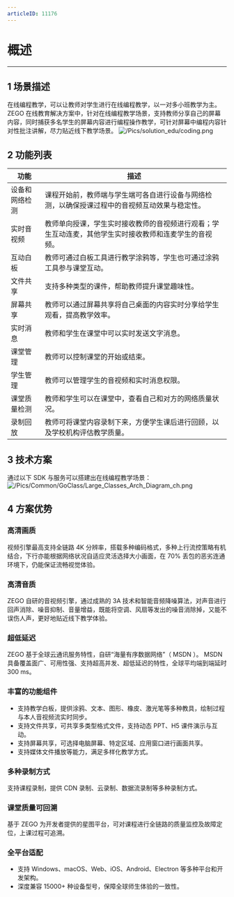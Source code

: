 ```yaml
---
articleID: 11176
---
```

# 概述
---

## 1 场景描述

在线编程教学，可以让教师对学生进行在线编程教学，以一对多小班教学为主。ZEGO 在线教育解决方案中，针对在线编程教学场景，支持教师分享自己的屏幕内容，同时捕获多名学生的屏幕内容进行编程操作教学，可针对屏幕中编程内容针对性批注讲解，尽力贴近线下教学场景。
![/Pics/solution_edu/coding.png](http://doc.oa.zego.im/Pics/solution_edu/coding.png)


## 2 功能列表

| 功能 | 描述 |
| --- | ---- |
|设备和网络检测|课程开始前，教师端与学生端可各自进行设备与网络检测，以确保授课过程中的音视频互动效果与稳定性。|
|实时音视频|教师单向授课，学生实时接收教师的音视频进行观看；学生互动连麦，其他学生实时接收教师和连麦学生的音视频。|
|互动白板|教师可通过白板工具进行教学涂鸦等，学生也可通过涂鸦工具参与课堂互动。|
|文件共享|支持多种类型的课件，帮助教师提升课堂趣味性。|
|屏幕共享|教师可以通过屏幕共享将自己桌面的内容实时分享给学生观看，提高教学效率。|
|实时消息|教师和学生在课堂中可以实时发送文字消息。|
|课堂管理|教师可以控制课堂的开始或结束。|
|学生管理|教师可以管理学生的音视频和实时消息权限。|
|课堂质量检测|教师和学生可以在课堂中，查看自己和对方的网络质量状况。|
|录制回放|教师可将课堂内容录制下来，方便学生课后进行回顾，以及学校机构评估教学质量。|


## 3 技术方案

通过以下 SDK 与服务可以搭建出在线编程教学场景：
![/Pics/Common/GoClass/Large_Classes_Arch_Diagram_ch.png](/Pics/Common/GoClass/Large_Classes_Arch_Diagram_ch.png)


## 4 方案优势

### **高清画质**

视频引擎最高支持全链路 4K 分辨率，搭载多种编码格式，多种上行流控策略有机结合，下行亦能根据网络状况自适应灵活选择大小画面，在 70% 丢包的恶劣连通环境下，仍能保证流畅视觉体验。

### **高清音质**

ZEGO 自研的音视频引擎，通过成熟的 3A 技术和智能音频降噪算法，对声音进行回声消除、噪音抑制、音量增益，既能将空调、风扇等发出的噪音消除掉，又能不误伤人声，更好地贴近线下教学体验。

### **超低延迟**

ZEGO 基于全球云通讯服务特性，自研“海量有序数据网络”（ MSDN ）。 MSDN 具备覆盖面广、可用性强、支持超高并发、超低延迟的特性，全球平均端到端延时 300 ms。

### **丰富的功能组件**

- 支持教学白板，提供涂鸦、文本、图形、橡皮、激光笔等多种教具，绘制过程与本人音视频流实时同步。
- 支持文件共享，可共享多类型格式文件，支持动态 PPT、H5 课件演示与互动。
- 支持屏幕共享，可选择电脑屏幕、特定区域、应用窗口进行画面共享。
- 支持媒体文件播放等能力，满足多样化教学方式。

### **多种录制方式**

支持课程录制，提供 CDN 录制、云录制、数据流录制等多种录制方式。


### **课堂质量可回溯**

基于 ZEGO 为开发者提供的星图平台，可对课程进行全链路的质量监控及故障定位，上课过程可追溯。


### **全平台适配**

- 支持 Windows、macOS、Web、iOS、Android、Electron 等多种平台和开发架构。
- 深度兼容 15000+ 种设备型号，保障全球师生体验的一致性。
